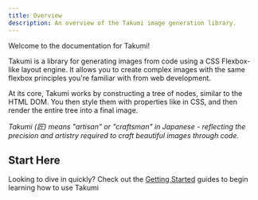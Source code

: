 ```yaml
---
title: Overview
description: An overview of the Takumi image generation library.
---
```


Welcome to the documentation for Takumi!

Takumi is a library for generating images from code using a CSS Flexbox-like layout engine. It allows you to create complex images with the same flexbox principles you're familiar with from web development.

At its core, Takumi works by constructing a tree of nodes, similar to the HTML DOM. You then style them with properties like in CSS, and then render the entire tree into a final image.

_Takumi (匠) means "artisan" or "craftsman" in Japanese - reflecting the precision and artistry required to craft beautiful images through code._

## Start Here

Looking to dive in quickly? Check out the [Getting Started](/docs/getting-started) guides to begin learning how to use Takumi

